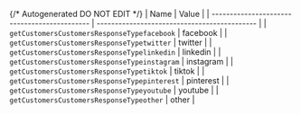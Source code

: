 {/* Autogenerated DO NOT EDIT  */}
| Name                                         | Value                                        |
| -------------------------------------------- | -------------------------------------------- |
| `getCustomersCustomersResponseTypefacebook`  | facebook                                     |
| `getCustomersCustomersResponseTypetwitter`   | twitter                                      |
| `getCustomersCustomersResponseTypelinkedin`  | linkedin                                     |
| `getCustomersCustomersResponseTypeinstagram` | instagram                                    |
| `getCustomersCustomersResponseTypetiktok`    | tiktok                                       |
| `getCustomersCustomersResponseTypepinterest` | pinterest                                    |
| `getCustomersCustomersResponseTypeyoutube`   | youtube                                      |
| `getCustomersCustomersResponseTypeother`     | other                                        |